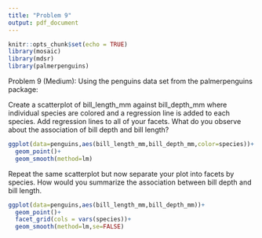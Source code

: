 ---
title: "Problem 9"
output: pdf_document
---

```{r setup, include=FALSE}
knitr::opts_chunk$set(echo = TRUE)
library(mosaic)
library(mdsr)
library(palmerpenguins)
```

Problem 9 (Medium): Using the penguins data set from the palmerpenguins package:

Create a scatterplot of bill_length_mm against bill_depth_mm where individual species are colored and a regression line is added to each species. Add regression lines to all of your facets. What do you observe about the association of bill depth and bill length?

```{r}
ggplot(data=penguins,aes(bill_length_mm,bill_depth_mm,color=species))+
  geom_point()+
  geom_smooth(method=lm)
```


Repeat the same scatterplot but now separate your plot into facets by species. How would you summarize the association between bill depth and bill length.

```{r}
ggplot(data=penguins,aes(bill_length_mm,bill_depth_mm))+
  geom_point()+
  facet_grid(cols = vars(species))+
  geom_smooth(method=lm,se=FALSE)
```
